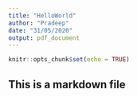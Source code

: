 ```yaml
---
title: "HelloWorld"
author: "Pradeep"
date: "31/05/2020"
output: pdf_document
---
```


```r
knitr::opts_chunk$set(echo = TRUE)
```

## This is a markdown file